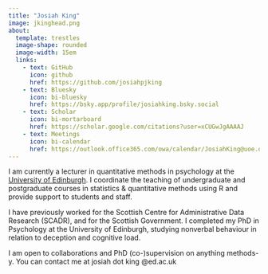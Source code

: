 ---
title: "Josiah King"
image: jkinghead.png
about: 
  template: trestles
  image-shape: rounded
  image-width: 15em
  links:
    - text: GitHub
      icon: github
      href: https://github.com/josiahpjking
    - text: Bluesky
      icon: bi-bluesky
      href: https://bsky.app/profile/josiahking.bsky.social
    - text: Scholar
      icon: bi-mortarboard
      href: https://scholar.google.com/citations?user=xCUGwJgAAAAJ
    - text: Meetings
      icon: bi-calendar
      href: https://outlook.office365.com/owa/calendar/JosiahKing@uoe.onmicrosoft.com/bookings/
---

I am currently a lecturer in quantitative methods in psychology at the [University of Edinburgh](https://www.ed.ac.uk/){target="_blank"}. I coordinate the teaching of undergraduate and postgraduate courses in statistics & quantitative methods using R and provide support to students and staff.  

I have previously worked for the Scottish Centre for Administrative Data Research (SCADR), and for the Scottish Government. I completed my PhD in Psychology at the University of Edinburgh, studying nonverbal behaviour in relation to deception and cognitive load. 

I am open to collaborations and PhD (co-)supervision on anything methods-y. You can contact me at josiah dot king @ed.ac.uk